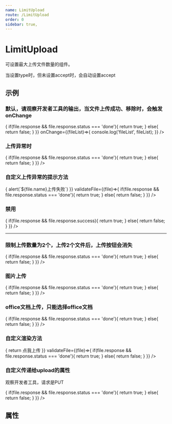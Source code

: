 ```yaml
---
name: LimitUpload
route: /LimitUpload
order: 0
sidebar: true,
---
```





# LimitUpload
可设置最大上传文件数量的组件。

当设置type时，但未设置accept时，会自动设置accept

## 示例

### 默认，请观察开发者工具的输出，当文件上传成功、移除时，会触发onChange
<Playground>
  <LimitUpload 
    action="https://www.mocky.io/v2/5cc8019d300000980a055e76" 
    validateFile={(file)=>{
      if(file.response && file.response.status === 'done'){
        return true;
      }
      else{
        return false;
      }
    }}
    onChange={(fileList)=>{
      console.log('fileList', fileList);
    }}
  />
</Playground>

### 上传异常时
<Playground>
  <LimitUpload 
    action="./" 
    validateFile={(file)=>{
      if(file.response && file.response.status === 'done'){
        return true;
      }
      else{
        return false;
      }
    }}
  />
</Playground>

### 自定义上传异常的提示方法
<Playground>
  <LimitUpload 
    action="./" 
    onError={(file)=>{
      alert(`${file.name}上传失败`)
    }}
    validateFile={(file)=>{
      if(file.response && file.response.status === 'done'){
        return true;
      }
      else{
        return false;
      }
    }}
  />
</Playground>

### 禁用
<Playground>
  <LimitUpload 
    disabled action="./" 
    validateFile={(file)=>{
      if(file.response && file.response.success){
        return true;
      }
      else{
        return false;
      }
    }} 
  />
  <hr />
  <LimitUpload disabled type={UploadType.IMAGE} action="./" />
</Playground>


### 限制上传数量为2个，上传2个文件后，上传按钮会消失
<Playground>
  <LimitUpload 
    maxNumber={2} 
    action="https://www.mocky.io/v2/5cc8019d300000980a055e76"
    validateFile={(file)=>{
      if(file.response && file.response.status === 'done'){
        return true;
      }
      else{
        return false;
      }
    }}
  />
</Playground>


### 图片上传
<Playground>
  <LimitUpload 
    type={UploadType.IMAGE} 
    action="https://www.mocky.io/v2/5cc8019d300000980a055e76"
    validateFile={(file)=>{
        if(file.response && file.response.status === 'done'){
          return true;
        }
        else{
          return false;
        }
      }}
  />
</Playground>

### office文档上传，只能选择office文档
<Playground>
  <LimitUpload 
    accept={UploadAcceptType.OFFICE}
    action="https://www.mocky.io/v2/5cc8019d300000980a055e76"
    validateFile={(file)=>{
        if(file.response && file.response.status === 'done'){
          return true;
        }
        else{
          return false;
        }
      }}
  />
</Playground>

### 自定义渲染方法
<Playground>
  <LimitUpload 
    action="https://www.mocky.io/v2/5cc8019d300000980a055e76"
    renderChooser={()=> {
      return <span style={{borderLeft: '3px solid red', paddingLeft:10}}>点我上传</span>
      }}
    validateFile={(file)=>{
        if(file.response && file.response.status === 'done'){
          return true;
        }
        else{
          return false;
        }
      }}
  />
</Playground>


### 自定义传递给upload的属性

观察开发者工具，请求是PUT

<Playground>
 <LimitUpload 
    uploadProps={{
      method:'put'
    }}
    action="https://www.mocky.io/v2/5cc8019d300000980a055e76"
    validateFile={(file)=>{
        if(file.response && file.response.status === 'done'){
          return true;
        }
        else{
          return false;
        }
      }}
  />
</Playground>

## 属性
<Props of={LimitUpload} />
